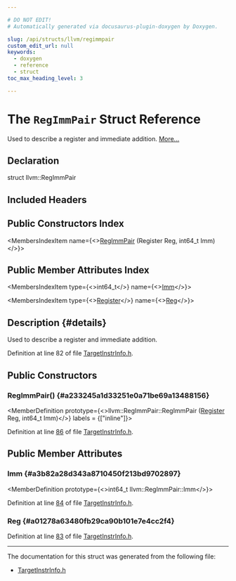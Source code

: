 ```yaml
---

# DO NOT EDIT!
# Automatically generated via docusaurus-plugin-doxygen by Doxygen.

slug: /api/structs/llvm/regimmpair
custom_edit_url: null
keywords:
  - doxygen
  - reference
  - struct
toc_max_heading_level: 3

---
```





# The `RegImmPair` Struct Reference

<DoxygenPage pluginConfig={pluginConfig}>

Used to describe a register and immediate addition. <a href="#details">More...</a>

## Declaration

<CodeBlock>struct llvm::RegImmPair</CodeBlock>

## Included Headers

<IncludesList>
<IncludesListItem
  filePath="llvm/CodeGen/TargetInstrInfo.h"
  permalink="/docs/api/files/include/include/llvm/include/llvm/codegen/targetinstrinfo-h"
  isLocal="true" />
</IncludesList>

## Public Constructors Index

<MembersIndex>

<MembersIndexItem
  name={<><a href="#a233245a1d33251e0a71be69a13488156">RegImmPair</a> (Register Reg, int64&#95;t Imm)</>}>
</MembersIndexItem>

</MembersIndex>

## Public Member Attributes Index

<MembersIndex>

<MembersIndexItem
  type={<>int64&#95;t</>}
  name={<><a href="#a3b82a28d343a8710450f213bd9702897">Imm</a></>}>
</MembersIndexItem>

<MembersIndexItem
  type={<><a href="/docs/api/classes/llvm/register">Register</a></>}
  name={<><a href="#a01278a63480fb29ca90b101e7e4cc2f4">Reg</a></>}>
</MembersIndexItem>

</MembersIndex>

## Description {#details}

Used to describe a register and immediate addition.

Definition at line 82 of file <a href="/docs/api/files/include/include/llvm/include/llvm/codegen/targetinstrinfo-h">TargetInstrInfo.h</a>.

<SectionDefinition>

## Public Constructors

### RegImmPair() {#a233245a1d33251e0a71be69a13488156}

<MemberDefinition
  prototype={<>llvm::RegImmPair::RegImmPair (<a href="/docs/api/classes/llvm/register">Register</a> Reg, int64&#95;t Imm)</>}
  labels = {["inline"]}>

Definition at line <a href="/docs/api/files/include/include/llvm/include/llvm/codegen/targetinstrinfo-h/#l00086">86</a> of file <a href="/docs/api/files/include/include/llvm/include/llvm/codegen/targetinstrinfo-h">TargetInstrInfo.h</a>.
</MemberDefinition>

</SectionDefinition>

<SectionDefinition>

## Public Member Attributes

### Imm {#a3b82a28d343a8710450f213bd9702897}

<MemberDefinition
  prototype={<>int64&#95;t llvm::RegImmPair::Imm</>}>

Definition at line <a href="/docs/api/files/include/include/llvm/include/llvm/codegen/targetinstrinfo-h/#l00084">84</a> of file <a href="/docs/api/files/include/include/llvm/include/llvm/codegen/targetinstrinfo-h">TargetInstrInfo.h</a>.
</MemberDefinition>

### Reg {#a01278a63480fb29ca90b101e7e4cc2f4}

<MemberDefinition
  prototype="Register llvm::RegImmPair::Reg">

Definition at line <a href="/docs/api/files/include/include/llvm/include/llvm/codegen/targetinstrinfo-h/#l00083">83</a> of file <a href="/docs/api/files/include/include/llvm/include/llvm/codegen/targetinstrinfo-h">TargetInstrInfo.h</a>.
</MemberDefinition>

</SectionDefinition>

<hr/>

The documentation for this struct was generated from the following file:

<ul>
<li><a href="/docs/api/files/include/include/llvm/include/llvm/codegen/targetinstrinfo-h">TargetInstrInfo.h</a></li>
</ul>

</DoxygenPage>

